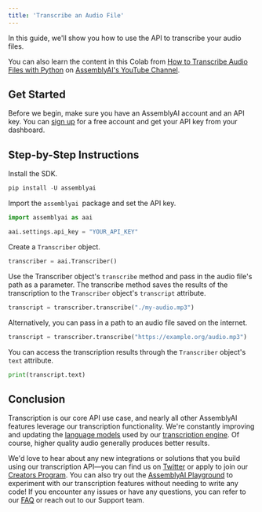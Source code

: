 ```yaml
---
title: 'Transcribe an Audio File'
---
```






In this guide, we'll show you how to use the API to transcribe your audio files.

You can also learn the content in this Colab from [How to Transcribe Audio Files with Python](https://www.youtube.com/watch?v=rTWM5WuPhlQ) on [AssemblyAI's YouTube Channel](https://www.youtube.com/@AssemblyAI).

## Get Started

Before we begin, make sure you have an AssemblyAI account and an API key. You can [sign up](https://assemblyai.com/dashboard/signup) for a free account and get your API key from your dashboard.

## Step-by-Step Instructions

Install the SDK.


```python
pip install -U assemblyai
```

Import the `assemblyai `package and set the API key.


```python
import assemblyai as aai

aai.settings.api_key = "YOUR_API_KEY"
```

Create a `Transcriber` object.


```python
transcriber = aai.Transcriber()
```

Use the Transcriber object's `transcribe` method and pass in the audio file's path as a parameter. The transcribe method saves the results of the transcription to the `Transcriber` object's `transcript` attribute.


```python
transcript = transcriber.transcribe("./my-audio.mp3")
```

Alternatively, you can pass in a path to an audio file saved on the internet.


```python
transcript = transcriber.transcribe("https://example.org/audio.mp3")
```

You can access the transcription results through the `Transcriber` object's `text` attribute.


```python
print(transcript.text)
```

## Conclusion

Transcription is our core API use case, and nearly all other AssemblyAI features leverage our transcription functionality. We're constantly improving and updating the [language models](https://www.assemblyai.com/blog/releasing-our-new-v9-transcription-model-11-better-accuracy/) used by our [transcription engine](https://www.assemblyai.com/blog/conformer-2/). Of course, higher quality audio generally produces better results.

We'd love to hear about any new integrations or solutions that you build using our transcription API—you can find us on [Twitter](https://twitter.com/AssemblyAI) or apply to join our [Creators Program](https://www.assemblyai.com/blog/introducing-assemblyai-creators-program/). You can also try out the [AssemblyAI Playground](https://www.assemblyai.com/playground/source) to experiment with our transcription features without needing to write any code! If you encounter any issues or have any questions, you can refer to our [FAQ](https://www.assemblyai.com/docs/concepts/faq) or reach out to our Support team.

